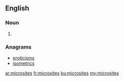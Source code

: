 ==English==

===Noun===
{{head|en|noun plural form}}

# {{plural of|microsite|lang=en}}

===Anagrams===
* [[eroticisms#English|eroticisms]]
* [[isometrics#English|isometrics]]

[[ar:microsites]]
[[fr:microsites]]
[[ku:microsites]]
[[my:microsites]]